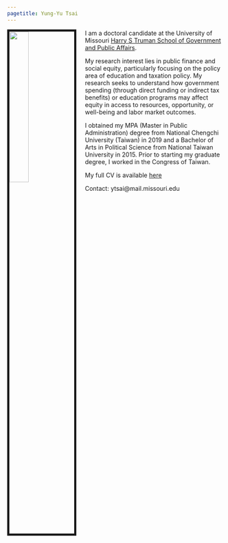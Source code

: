 ```yaml
---
pagetitle: Yung-Yu Tsai
---
```


<link rel="stylesheet" href="styles.css" type="text/css">


<img src="images/yungyutsai.png" style="width:30%; border:5px solid; margin-right: 20px" align="left">
<!--
<iframe width="560" height="315" style="margin-right: 20px" align="left" frameborder="0"
src="https://www.youtube.com/embed/-26g5lJaFhE">
</iframe>
--> 

I am a doctoral candidate at the University of Missouri <a href = "https://truman.missouri.edu" target="_blank">Harry S Truman School of Government and Public Affairs</a>. 

My research interest lies in public finance and social equity, particularly focusing on the policy area of education and taxation policy. My research seeks to understand how government spending (through direct funding or indirect tax benefits) or education programs may affect equity in access to resources, opportunity, or well-being and labor market outcomes.

I obtained my MPA (Master in Public Administration) degree from National Chengchi University (Taiwan) in 2019 and a Bachelor of Arts in Political Science from National Taiwan University in 2015. Prior to starting my graduate degree, I worked in the Congress of Taiwan.

My full CV is available <a href = "files/CV_YungYuTsai.pdf" target="_blank">here</a>

Contact: ytsai@mail.missouri.edu